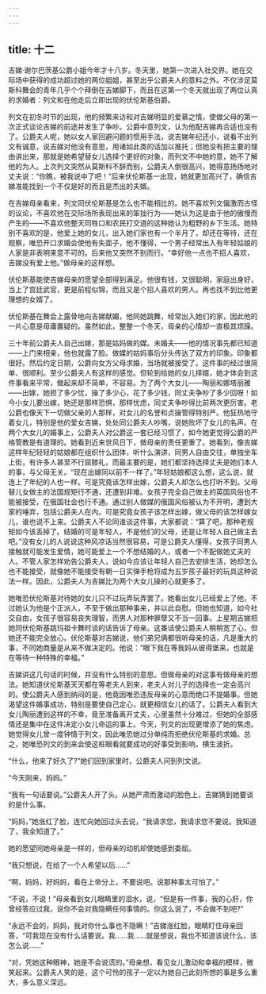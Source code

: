 ```yaml
---
---
---
```

title: 十二
---




吉娣·谢尔巴茨基公爵小姐今年才十八岁。冬天里，她第一次进入社交界。她在交际场中获得的成功超过她的两位姐姐，甚至出乎公爵夫人的意料之外。不仅涉足莫斯科舞会的青年几乎个个拜倒在吉娣脚下，而且在这第一个冬天就出现了两位认真的求婚者：列文和在他走后立即出现的伏伦斯基伯爵。

列文在初冬时节的出现，他的频繁来访和对吉娣明显的爱慕之情，使做父母的第一次正式谈论吉娣的前途并发生了争吵。公爵中意列文，认为他配吉娣再合适也没有了。公爵夫人呢，她以女人家回避问题的惯用手法，说吉娣年纪还小，说看不出列文有诚意，说吉娣对他没有意思，用诸如此类的话加以推托；但她没有把主要的理由讲出来，那就是她希望替女儿选择个更好的对象，而列文不中她的意，她不了解他的为人。上次列文突然从莫斯科不辞而别，公爵夫人倒很高兴，她得意扬扬地对丈夫说：“你瞧，被我说中了吧！”后来伏伦斯基一出现，她就更加高兴了，确信吉娣准能找到一个不仅是好的而且是杰出的夫婿。

在吉娣母亲看来，列文同伏伦斯基是怎么也不能相比的。她不喜欢列文偏激而古怪的议论，不喜欢他在交际场所表现出来的笨拙行为——她认为这是由于他的傲慢而产生的——不喜欢他整天同牲口和农民打交道的这种她认为粗野的乡下生活。她特别不喜欢的是，他爱上她的女儿，出入她们家也有一个半月了，却还在等待，还在观察，唯恐开口求婚会使他有失面子，他不懂得，一个男子经常出入有年轻姑娘的人家是非表明来意不可的。后来他又突然不别而行。“幸好他一点也不招人喜欢，吉娣没有爱上他。”做母亲的这样想。

伏伦斯基能使吉娣母亲的愿望全部得到满足。他很有钱，又很聪明，家庭出身好，当上了宫廷武官，更是前程似锦，而且又是个招人喜欢的男人。再也找不到比他更理想的女婿了。

伏伦斯基在舞会上露骨地向吉娣献媚，他同她跳舞，经常出入她们的家，因此他的一片心意是毋庸置疑的。虽然如此，整整一个冬天，母亲的心情却一直极其烦躁。

三十年前公爵夫人自己出嫁，那是姑妈做的媒。未婚夫——他的情况事先都已知道——上门来相亲，他也就露了脸。做媒的姑妈事后分头传达了双方的印象。印象都很好。然后约定日期，公爵向女方父母求婚，当场就被接受了。这件事的经过很简单、很顺利。至少公爵夫人有这样的感觉。但轮到给她的女儿择婿，她才体会到这件事看来平常，做起来却不简单，不容易。为了两个大女儿——陶丽和娜塔丽雅——出嫁，她担了多少忧，操了多少心，花了多少钱，同丈夫争吵了多少回呀！如今小女儿要出嫁，她还是那样恐惧，那样忧虑，同丈夫争吵得比前两次更厉害。老公爵也像天下一切做父亲的人那样，对女儿的名誉和贞操管得特别严。他狂热地守着女儿，特别是他的爱女吉娣，处处同公爵夫人吵嘴，说她败坏了女儿的名声。在两个大女儿的婚事上，公爵夫人对公爵这一套已经习惯了，如今她更觉得公爵的严格管教是有道理的。她看到近来世风日下，做母亲的责任更重了。她看到，像吉娣这样年纪轻轻的姑娘都在组织什么团体，听什么演讲，同男人自由交往，单独坐车上街，有许多人甚至不行屈膝礼，而最主要的是，她们都坚持选择丈夫是她们本人的事，与父母无关。“现在出嫁同以前不一样了。”年轻姑娘都这么想，这么说，就连上了年纪的人也一样。可是究竟该怎样出嫁，公爵夫人却怎么也打听不到。父母替儿女做主的法国规矩行不通，还遭到非难。女孩子完全自己做主的英国风俗也不能被接受，在俄国社会也行不通。通过别人做媒的俄国风俗被认为不开明，遭到大家的唾弃，包括公爵夫人在内。可是究竟女孩子该怎样出嫁，做父母的该怎样嫁女儿，谁也说不上来。公爵夫人不论同谁谈这件事，大家都说：“算了吧，那种老规矩如今该丢掉了。结婚的可是年轻人，不是他们的父母，还是让年轻人自己做主去吧。”没有女儿的人说说这种风凉话当然很容易，可是公爵夫人懂得，女孩子同男人接触就可能发生爱情，她可能爱上一个不想结婚的人，或者一个不配做她丈夫的人。不管人家怎样劝告公爵夫人，说如今应该让年轻人自己去安排生活，她却怎么也不能接受，就像她不能接受有朝一日实弹手枪将成为五岁孩子最好的玩具这种说法一样。因此，公爵夫人为吉娣比为两个大女儿操的心就更多了。

她唯恐伏伦斯基对待她的女儿只不过玩弄玩弄罢了。她看出女儿已经爱上了他，不过她认为他是个正派人，不至于做出那种事来，并以此自慰。但她也知道，如今社交自由，女孩子很容易丧失理智，而男人对那种罪孽又不当一回事。上星期吉娣把她同伏伦斯基跳玛祖卡舞时谈的话告诉了母亲。这番话使公爵夫人稍稍宽了心，但她还不能完全放心。伏伦斯基对吉娣说，他们弟兄俩都很听母亲的话，凡是重大的事，不同她商量是从来不做决定的。他说：“眼下我在等我妈从彼得堡来，也就是在等待一种特殊的幸福。”

吉娣讲这几句话的时候，并没有什么特别的意思。但做母亲的对这事有做母亲的想法。她知道伏伦斯基天天都在等老夫人到来，老夫人对儿子的选择也一定会高兴的。使公爵夫人感到纳闷的是，他竟因唯恐违反母亲的心意而绝口不提婚事。但她渴望这件婚事成功，特别是要使自己定心，就更相信女儿的话了。公爵夫人看到大女儿陶丽遭到这样的不幸，竟至准备离开丈夫，心里虽然十分难过，但她的全部感情还是集中在这件决定小女儿命运的事上。今天，列文的出现更增添了她的焦虑。她觉得女儿曾一度钟情于列文，因此唯恐她过分单纯而拒绝伏伦斯基的求婚。总之，她唯恐列文的到来会使这桩眼看就要成功的好事受到影响，横生波折。

“什么，他来了好久了?”她们回到家里时，公爵夫人问到列文说。

“今天刚来，妈妈。”

“我有一句话要说。”公爵夫人开了头。从她严肃而激动的脸色上，吉娣猜到她要谈的是什么事。

“妈妈，”她涨红了脸，连忙向她回过头去说，“我请求您，我请求您不要说。我知道了，我全知道了。”

她的愿望同她母亲是一样的，但母亲的动机却使她感到委屈。

“我只想说，在给了一个人希望以后……”

“啊，妈妈，好妈妈，看在上帝分上，不要说吧。说那种事太可怕了。”

“不说，不说！”母亲看到女儿眼睛里的泪水，说，“但是有一件事，我的心肝，你曾经答应过我，说你不会对我隐瞒任何事情的。你这么说了，不会做不到吧?”

“永远不会的，妈妈，我对你什么事也不隐瞒！”吉娣涨红脸，眼睛盯住母亲回答，“可我现在没有什么话要说。我……我……就是想说，我也不知道该说什么，该怎么说……”

“对，凭她这种眼神，她是不会说谎的。”母亲想，看见女儿激动和幸福的模样，微笑起来。公爵夫人笑的是，这个可怜的孩子一定以为她自己此刻所想的事是多么重大，多么意义深远。